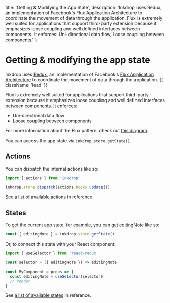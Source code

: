   title: 'Getting & Modifying the App State',
  description:
    'Inkdrop uses Redux, an implementation of Facebook\'s Flux Application Architecture to coordinate the movement of data through the application. Flux is extremely well suited for applications that support third-party extension because it emphasizes loose coupling and well defined interfaces between components. It enforces: Uni-directional data flow, Loose coupling between components.'
}

# Getting & modifying the app state

Inkdrop uses [Redux](https://redux.js.org/), an implementation of Facebook's [Flux Application Architecture](https://facebook.github.io/flux/) to coordinate the movement of data through the application. {{ className: 'lead' }}

Flux is extremely well suited for applications that support third-party extension because it emphasizes loose coupling and well defined interfaces between components.
It enforces:

- Uni-directional data flow
- Loose coupling between components

For more information about the Flux pattern, check out [this diagram](https://facebook.github.io/flux/docs/overview.html#structure-and-data-flow).

You can access the app state via `inkdrop.store.getState()`.

## Actions

You can dispatch the internal actions like so:

```js
import { actions } from 'inkdrop'

inkdrop.store.dispatch(actions.books.update())
```

See [a list of available actions](/actions) in reference.

## States

To get the current app state, for example, you can get [editingNote](/reference/state-editing-note) like so:

```js
const { editingNote } = inkdrop.store.getState()
```

Or, to connect this state with your React component:

```js
import { useSelector } from 'react-redux'

const selector = ({ editingNote }) => editingNote

const MyComponent = props => {
  const editingNote = useSelector(selector)
  // render
}
```

See [a list of available states](/states) in reference.
